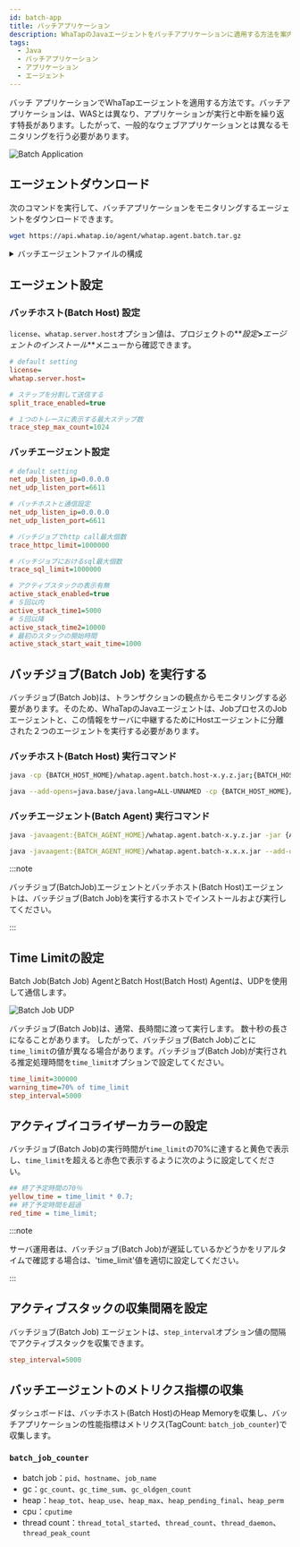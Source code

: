 ```yaml
---
id: batch-app
title: バッチアプリケーション
description: WhaTapのJavaエージェントをバッチアプリケーションに適用する方法を案内します。バッチアプリケーションの独特な開始をはじめ中止の繰り返し動作によるウェブアプリケーションとの違いを説明し、必要なエージェントのダウンロード、エージェントとバッチホストの構成、エージェントと一緒にバッチ作業の実行、time_limit設定などを通じた実行時間のモニタリング方法を提供します。
tags:
  - Java
  - バッチアプリケーション
  - アプリケーション
  - エージェント
---
```


バッチ アプリケーションでWhaTapエージェントを適用する方法です。バッチアプリケーションは、WASとは異なり、アプリケーションが実行と中断を繰り返す特長があります。したがって、一般的なウェブアプリケーションとは異なるモニタリングを行う必要があります。

![Batch Application](/img/batch-app-intro.png)

## エージェントダウンロード

次のコマンドを実行して、バッチアプリケーションをモニタリングするエージェントをダウンロードできます。

```bash
wget https://api.whatap.io/agent/whatap.agent.batch.tar.gz
```

<details>
<summary>バッチエージェントファイルの構成</summary>

_whatap.agent.batch.tar.gz_

⎿ _whatap.agent-x.y.z.jar_：Javaエージェント

⎿ _whatap.agent.batch.host-x.y.z.jar_: バッチホスト(Batch Host) - 収集サーバーにデータ送信

⎿ *whatap.conf*: バッチホスト(Batch Host)設定ファイル(ファイルがない場合は、新しくファイルを作成し**_設定_**>**_エージェントのインストール_**メニューに`license`、`whatap.server.host`項目を追加してください。)

⎿ _agent/whatap.agent.batch-x.y.z.jar_: バッチエージェント - アプリケーションデータを収集してバッチホストに送信

⎿ _agent/whatap.conf_: バッチエージェント設定ファイル

</details>

## エージェント設定

### バッチホスト(Batch Host) 設定

`license`、`whatap.server.host`オプション値は、プロジェクトの**_設定_**>**_エージェントのインストール_**メニューから確認できます。

```ini title='whatap.conf'
# default setting
license=
whatap.server.host=

# ステップを分割して送信する
split_trace_enabled=true

# １つのトレースに表示する最大ステップ数
trace_step_max_count=1024
```

### バッチエージェント設定

```ini title='agent/whatap.conf'
# default setting
net_udp_listen_ip=0.0.0.0
net_udp_listen_port=6611

# バッチホストと通信設定
net_udp_listen_ip=0.0.0.0
net_udp_listen_port=6611

# バッチジョブでhttp call最大個数
trace_httpc_limit=1000000

# バッチジョブにおけるsql最大個数
trace_sql_limit=1000000

# アクティブスタックの表示有無
active_stack_enabled=true 
# ５回以内
active_stack_time1=5000
# ５回以降
active_stack_time2=10000
# 最初のスタックの開始時間
active_stack_start_wait_time=1000
```

## バッチジョブ(Batch Job) を実行する

バッチジョブ(Batch Job)は、トランザクションの観点からモニタリングする必要があります。そのため、WhaTapのJavaエージェントは、JobプロセスのJobエージェントと、この情報をサーバに中継するためにHostエージェントに分離された２つのエージェントを実行する必要があります。

### バッチホスト(Batch Host) 実行コマンド

```bash title='Batch Host Agent'
java -cp {BATCH_HOST_HOME}/whatap.agent.batch.host-x.y.z.jar;{BATCH_HOST_HOME}/whatap.agent-x.y.z.jar -Dwhatap.name=batch whatap.agent.batch.App
```

```bash title='Batch Host Agent, Java 17 or later'
java --add-opens=java.base/java.lang=ALL-UNNAMED -cp {BATCH_HOST_HOME}/whatap.agent.batch.host-x.y.z.jar;{BATCH_HOST_HOME}/whatap.agent-x.y.z.jar -Dwhatap.name=batch whatap.agent.batch.App
```

### バッチエージェント(Batch Agent) 実行コマンド

```bash title='Batch Agent'
java -javaagent:{BATCH_AGENT_HOME}/whatap.agent.batch-x.y.z.jar -jar {APP_PATH}/batch-application.jar
```

```bash title='Batch Agent, Java 17 or later'
java -javaagent:{BATCH_AGENT_HOME}/whatap.agent.batch-x.x.x.jar --add-opens=java.base/java.lang=ALL-UNNAMED -jar {APP_PATH}/batch-application.jar
```

:::note

バッチジョブ(BatchJob)エージェントとバッチホスト(Batch Host)エージェントは、バッチジョブ(Batch Job)を実行するホストでインストールおよび実行してください。

:::

## Time Limitの設定

Batch Job(Batch Job) AgentとBatch Host(Batch Host) Agentは、UDPを使用して通信します。

![Batch Job UDP](/img/batch-app-udp.png)

バッチジョブ(Batch Job)は、通常、長時間に渡って実行します。 数十秒の長さになることがあります。 したがって、バッチジョブ(Batch Job)ごとに`time_limit`の値が異なる場合があります。バッチジョブ(Batch Job)が実行される推定処理時間を`time_limit`オプションで設定してください。

```ini title=whatap.conf
time_limit=300000
warning_time=70% of time_limit
step_interval=5000
```

## アクティブイコライザーカラーの設定

バッチジョブ(Batch Job)の実行時間が`time_limit`の70%に達すると黄色で表示し、`time_limit`を超えると赤色で表示するように次のように設定してください。

```ini title='whatap.conf' {2,4} showLineNumbers
## 終了予定時間の70％
yellow_time = time_limit * 0.7;
## 終了予定時間を超過
red_time = time_limit;
```

<ImgLang img='batch-app-timelimit.png' desc='Batch Job UDP' />

:::note

サーバ運用者は、バッチジョブ(Batch Job)が遅延しているかどうかをリアルタイムで確認する場合は、'time_limit'値を適切に設定してください。

:::

## アクティブスタックの収集間隔を設定

バッチジョブ(Batch Job) エージェントは、`step_interval`オプション値の間隔でアクティブスタックを収集できます。

```ini title=whatap.conf
step_interval=5000
```

## バッチエージェントのメトリクス指標の収集

ダッシュボードは、バッチホスト(Batch Host)のHeap Memoryを収集し、バッチアプリケーションの性能指標はメトリクス(TagCount: `batch_job_counter`)で収集します。

### `batch_job_counter`

- batch job：`pid`、`hostname`、`job_name`
- gc：`gc_count`、`gc_time_sum`、`gc_oldgen_count`
- heap：`heap_tot`、`heap_use`、`heap_max`、`heap_pending_final`、`heap_perm`
- cpu：`cputime`
- thread count：`thread_total_started`、`thread_count`、`thread_daemon`、`thread_peak_count`
